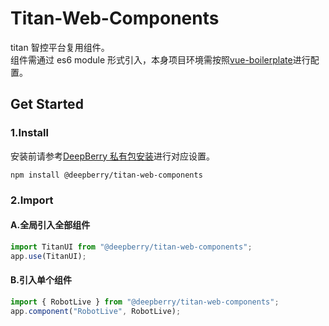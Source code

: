 
<Meta title="Example/Introduction" />

# Titan-Web-Components

titan 智控平台复用组件。<br/>
组件需通过 es6 module 形式引入，本身项目环境需按照[vue-boilerplate](https://github.com/deepberry/vue-boilerplate)进行配置。

## Get Started

### 1.Install

安装前请参考[DeepBerry 私有包安装](https://github.com/deepberry/FE-docs/blob/master/packages/DeepBerry%E7%A7%81%E6%9C%89%E5%8C%85%E5%AE%89%E8%A3%85.md)进行对应设置。

```shell
npm install @deepberry/titan-web-components
```

### 2.Import

#### A.全局引入全部组件

```javascript
import TitanUI from "@deepberry/titan-web-components";
app.use(TitanUI);
```

#### B.引入单个组件

```javascript
import { RobotLive } from "@deepberry/titan-web-components";
app.component("RobotLive", RobotLive);
```
